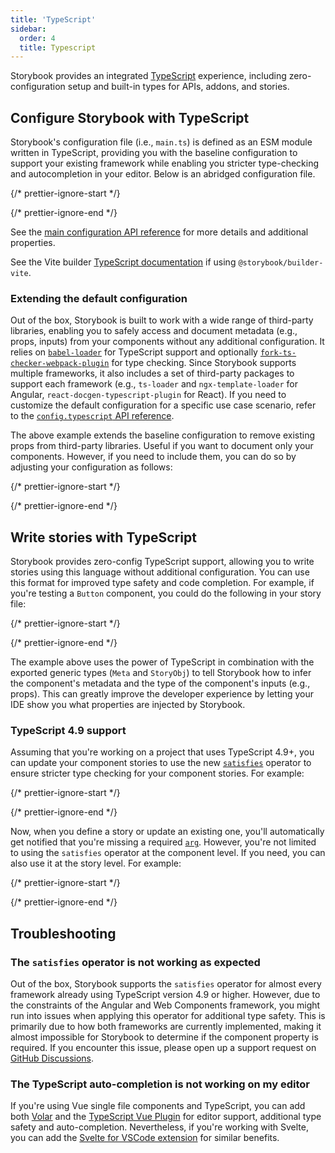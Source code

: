 ```yaml
---
title: 'TypeScript'
sidebar:
  order: 4
  title: Typescript
---
```


Storybook provides an integrated [TypeScript](https://www.typescriptlang.org/) experience, including zero-configuration setup and built-in types for APIs, addons, and stories.

## Configure Storybook with TypeScript

Storybook's configuration file (i.e., `main.ts`) is defined as an ESM module written in TypeScript, providing you with the baseline configuration to support your existing framework while enabling you stricter type-checking and autocompletion in your editor. Below is an abridged configuration file.

{/* prettier-ignore-start */}

<CodeSnippets path="main-config-typical.md" />

{/* prettier-ignore-end */}

See the [main configuration API reference](../../api/main-config/main-config.mdx) for more details and additional properties.

<Callout variant="info" icon="💡">

  See the Vite builder [TypeScript documentation](https://github.com/storybookjs/builder-vite#typescript) if using `@storybook/builder-vite`.
  
</Callout>

### Extending the default configuration

Out of the box, Storybook is built to work with a wide range of third-party libraries, enabling you to safely access and document metadata (e.g., props, inputs) from your components without any additional configuration. It relies on [`babel-loader`](https://webpack.js.org/loaders/babel-loader/) for TypeScript support and optionally [`fork-ts-checker-webpack-plugin`](https://github.com/TypeStrong/fork-ts-checker-webpack-plugin/blob/v4.1.6/README.md#options) for type checking. Since Storybook supports multiple frameworks, it also includes a set of third-party packages to support each framework (e.g., `ts-loader` and `ngx-template-loader` for Angular, `react-docgen-typescript-plugin` for React). If you need to customize the default configuration for a specific use case scenario, refer to the [`config.typescript` API reference](../../api/main-config/main-config-typescript.mdx).

The above example extends the baseline configuration to remove existing props from third-party libraries. Useful if you want to document only your components. However, if you need to include them, you can do so by adjusting your configuration as follows:

{/* prettier-ignore-start */}

<CodeSnippets path="storybook-main-extend-ts-config.md" />

{/* prettier-ignore-end */}

## Write stories with TypeScript

Storybook provides zero-config TypeScript support, allowing you to write stories using this language without additional configuration. You can use this format for improved type safety and code completion. For example, if you're testing a `Button` component, you could do the following in your story file:

{/* prettier-ignore-start */}

<CodeSnippets path="button-story-baseline.md" />

{/* prettier-ignore-end */}

The example above uses the power of TypeScript in combination with the exported generic types (`Meta` and `StoryObj`) to tell Storybook how to infer the component's metadata and the type of the component's inputs (e.g., props). This can greatly improve the developer experience by letting your IDE show you what properties are injected by Storybook.

### TypeScript 4.9 support

Assuming that you're working on a project that uses TypeScript 4.9+, you can update your component stories to use the new [`satisfies`](https://www.typescriptlang.org/docs/handbook/release-notes/typescript-4-9.html) operator to ensure stricter type checking for your component stories. For example:

{/* prettier-ignore-start */}

<CodeSnippets path="button-story-baseline-with-satisfies.md" />

{/* prettier-ignore-end */}

Now, when you define a story or update an existing one, you'll automatically get notified that you're missing a required [`arg`](../../writing-stories/args.mdx). However, you're not limited to using the `satisfies` operator at the component level. If you need, you can also use it at the story level. For example:

{/* prettier-ignore-start */}

<CodeSnippets path="button-story-baseline-with-satisfies-story-level.md" />

{/* prettier-ignore-end */}

## Troubleshooting

### The `satisfies` operator is not working as expected

Out of the box, Storybook supports the `satisfies` operator for almost every framework already using TypeScript version 4.9 or higher. However, due to the constraints of the Angular and Web Components framework, you might run into issues when applying this operator for additional type safety. This is primarily due to how both frameworks are currently implemented, making it almost impossible for Storybook to determine if the component property is required. If you encounter this issue, please open up a support request on [GitHub Discussions](https://github.com/storybookjs/storybook/discussions/new?category=help).

### The TypeScript auto-completion is not working on my editor

If you're using Vue single file components and TypeScript, you can add both [Volar](https://marketplace.visualstudio.com/items?itemName=Vue.volar) and the [TypeScript Vue Plugin](https://marketplace.visualstudio.com/items?itemName=Vue.vscode-typescript-vue-plugin) for editor support, additional type safety and auto-completion. Nevertheless, if you're working with Svelte, you can add the [Svelte for VSCode extension](https://marketplace.visualstudio.com/items?itemName=svelte.svelte-vscode) for similar benefits.
